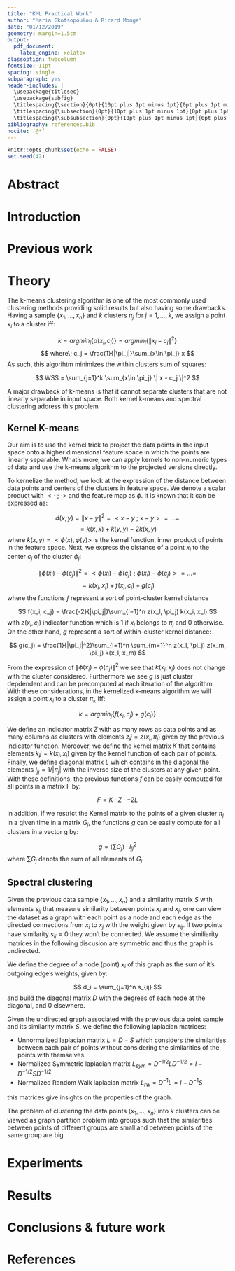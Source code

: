 ```yaml
---
title: "KML Practical Work"
author: "Maria Gkotsopoulou & Ricard Monge"
date: "01/12/2019"
geometry: margin=1.5cm
output: 
  pdf_document: 
    latex_engine: xelatex
classoption: twocolumn
fontsize: 11pt
spacing: single
subparagraph: yes
header-includes: |
  \usepackage{titlesec}
  \usepackage{subfig}
  \titlespacing{\section}{0pt}{10pt plus 1pt minus 1pt}{0pt plus 1pt minus 1pt}
  \titlespacing{\subsection}{0pt}{10pt plus 1pt minus 1pt}{0pt plus 1pt minus 1pt}
  \titlespacing{\subsubsection}{0pt}{10pt plus 1pt minus 1pt}{0pt plus 1pt minus 1pt}
bibliography: references.bib
nocite: ‘@*’
---
```


```r
knitr::opts_chunk$set(echo = FALSE)
set.seed(42)
```


# Abstract

# Introduction

# Previous work

# Theory

The k-means clustering algorithm is one of the most commonly used clustering
methods providing solid results but also having some drawbacks. Having a sample $\{ x_1, ..., x_n \}$ and $k$ clusters $\pi_j$ for $j=1,...,k$, we assign a point $x_i$ to a cluster iff:

$$
k = argmin_{j} \{ d(x_i, c_j) \} = argmin_{j} \{ \| x_i - c_j \|^2 \}
$$
$$
where\; c_j = \frac{1}{|\pi_j|}\sum_{x\in \pi_j} x
$$
As such, this algorihtm minimizes the within clusters sum of squares:

$$
WSS = \sum_{j=1}^k \sum_{x\in \pi_j}  \| x - c_j \|^2
$$

A major drawback of k-means is that it cannot separate clusters that are not
linearly separable in input space. Both kernel k-means and spectral clustering address this problem

## Kernel K-means

Our aim is to use the kernel trick to project the data points in the input space onto a higher dimensional feature space in which the points are linearly separable. What's more, we can apply kernels to non-numeric types of data and use the k-means algorithm to the projected versions directly.

To kernelize the method, we look at the expression of the distance between data points and centers of the clusters in feature space. We denote a scalar product with $< \cdot\text{ ; } \cdot >$ and the feature map as $\phi$. It is known that it can be expressed as:

$$
d(x,y) = \|x-y\|^2 = <x-y\text{ ; }x-y> = ... =
$$
$$
= k(x,x) + k(y,y) - 2k(x,y)
$$
where $k(x,y)=<\phi(x),\phi(y)>$ is the kernel function, inner product of points in the feature space. Next, we express the distance of a point $x_i$ to the center $c_j$ of the cluster $\phi_j$:

$$
\| \phi(x_i) - \phi(c_j) \|^2 = <\phi(x_i) -  \phi(c_j)\text{ ; } \phi(x_i) -  \phi(c_j)> = ... =
$$
$$
= k(x_i, x_i) + f(x_i, c_j) + g(c_j)
$$
where the functions $f$ represent a sort of point-cluster kernel distance

$$
f(x_i, c_j) = \frac{-2}{|\pi_j|}\sum_{l=1}^n z(x_l, \pi_j) k(x_i, x_l)
$$
with $z(x_l, c_j)$ indicator function which is 1 if $x_l$ belongs to $\pi_j$ and 0 otherwise. On the other hand, $g$ represent a sort of within-cluster kernel distance:

$$
g(c_j) = \frac{1}{|\pi_j|^2}\sum_{l=1}^n \sum_{m=1}^n z(x_l, \pi_j) z(x_m, \pi_j) k(x_l, x_m)
$$

From the expression of $\| \phi(x_i) - \phi(c_j) \|^2$ we see that $k(x_i,x_i)$ does not change with the cluster considered. Furthermore we see $g$ is just cluster depdendent and can be precomputed at each iteration of the algorithm. With these considerations, in the kernelized k-means algorithm we will assign a point $x_i$ to a cluster $\pi_k$ iff:

$$
k = argmin_j \{ f(x_i, c_j) + g(c_j) \}
$$

We define an indicator matrix $Z$ with as many rows as data points and as many columns as clusters with elements $z_ij = z(x_i,\pi_j)$ given by the previous indicator function. Moreover, we define the kernel matrix $K$ that contains elements $k_ij = k(x_i, x_j)$ given by the kernel function of each pair of points. Finally, we define diagonal matrix $L$ which contains in the diagonal the elements $l_{jj} = 1/|\pi_j|$ with the inverse size of the clusters at any given point. With these definitions, the previous functions $f$ can be easily computed for all points in a matrix F by:

$$
F = K \cdot Z \cdot -2L
$$

in addition, if we restrict the Kernel matrix to the points of a given cluster $\pi_j$ in a given time in a matrix $G_j$, the functions $g$ can be easily compute for all clusters in a vector g by:

$$
g = \left( \sum G_j \right) \cdot l_{jj}^2
$$
where $\sum G_j$ denots the sum of all elements of $G_j$.

## Spectral clustering

Given the previous data sample $\{ x_1,..., x_n \}$ and a similarity matrix $S$ with elements $s_{ij}$ that measure similarity between points $x_i$ and $x_j$, one can view the dataset as a graph with each point as a node and each edge as the directed connections from $x_i$ to $x_j$ with the weight given by $s_{ij}$. If two points have similarity $s_{ij}=0$ they won't be connected. We assume the similiarity matrices in the following discusion are symmetric and thus the graph is undirected.

We define the degree of a node (point) $x_i$ of this graph as the sum of it's outgoing edge's weights, given by:

$$
d_i = \sum_{j=1}^n s_{ij}
$$
and build the diagonal matrix $D$ with the degrees of each node at the diagonal, and 0 elsewhere.

Given the undirected graph associated with the previous data point sample and its similarity matrix $S$, we define the following laplacian matrices:

* Unnormalized laplacian matrix $L = D - S$ which considers the similarities between each pair of points without considering the similarities of the points with themselves.
* Normalized Symmetric laplacian matrix $L_{sym} = D^{-1/2} L D^{-1/2}= I - D^{-1/2} S D^{-1/2}$
* Normalized Random Walk laplacian matrix $L_{rw} = D^{-1} L = I - D^{-1}S$

this matrices give insights on the properties of the graph.

The problem of clustering the data points $\{ x_1, ..., x_n\}$ into $k$ clusters can be viewed as graph partition problem into groups such that the similarities between points of different groups are small and between points of the same group are big.

# Experiments

# Results

# Conclusions & future work


# References

  
